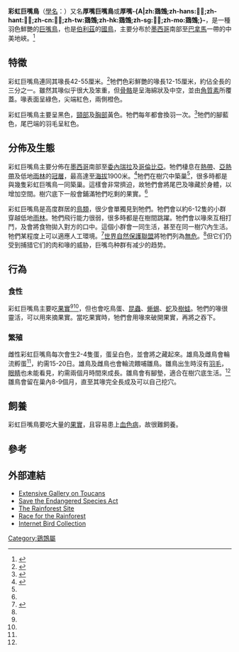 {{Speciesbox
| name = 彩虹巨嘴鳥
| image = Ramphastos sulfuratus -Belize-8.jpg
| image_width = 250px
| image_caption = 野生彩虹巨嘴鳥，攝於[[貝里斯|貝里斯]]
| status = LC
| status_system = iucn3.1
| status_ref = <ref>{{IUCN|id=22682102 |title=''Ramphastos sulfuratus'' |assessors=[[BirdLife_International|BirdLife International]] |assessor-link=BirdLife International |version=2017.3 |year=2016 |accessdate=1 October 2016}} 数据库資料包含說明此物種被編入無危級別的原因</ref>
| genus = Ramphastos
| species = sulfuratus
| authority = [[勒內-普里梅韋勒·萊松|Lesson]], 1830
}}

'''彩虹巨嘴鳥'''（[[學名|學名]]：{{lang|la|''Ramphastos sulfuratus''}}）又名'''厚嘴巨嘴鳥'''或'''厚嘴-{A|zh:鵎鵼;zh-hans:𱉻𱊊;zh-hant:𱉻𱊊;zh-cn:𱉻𱊊;zh-tw:鵎鵼;zh-hk:鵎鵼;zh-sg:𱉻𱊊;zh-mo:鵎鵼;}-'''，是一種羽色鮮艷的[[巨嘴鳥|巨嘴鳥]]，也是[[伯利茲|伯利茲]]的[[國鳥|國鳥]]，主要分布於[[墨西哥|墨西哥]]南部至[[巴拿馬|巴拿馬]]一帶的中美地峽。<ref>{{Cite web|author=Government of Belize|url=http://www.belize.gov.bz/ab_symbols.html|title=About Belize - National Symbols|accessdate=2007-02-08|archive-date=2007-07-27|archive-url=https://archive.is/20070727223744/www.belize.gov.bz/ab_symbols.html|dead-url=no}}</ref>

==特徵==
彩虹巨嘴鳥連同其喙長42-55厘米。<ref name=Skutch1971>{{Cite journal en|author=Skutch, Alexander F.|year=1971|title=Life History of the Keel-billed Toucan|journal=Auk|volume=88|issue=2|pages=381-396|url=http://elibrary.unm.edu/sora/Auk/v088n02/p0381-p0396.pdf|access-date=2009-05-14|archive-url=https://web.archive.org/web/20081016003009/http://elibrary.unm.edu/sora/Auk/v088n02/p0381-p0396.pdf|archive-date=2008-10-16|dead-url=yes}}</ref>牠們色彩鮮艷的喙長12-15厘米，約佔全長的三分之一。雖然其喙似乎很大及笨重，但[[骨骼|骨骼]]是呈海綿狀及中空，並由[[角質素|角質素]]所覆蓋。喙表面呈綠色，尖端紅色，兩側橙色。

彩虹巨嘴鳥主要呈黑色，[[頸部|頸部]]及[[胸部|胸部]]黃色。牠們每年都會換羽一次。<ref name=vantyne1929>{{Cite journal en|author=Van Tyne, Josselyn|year=1929|title=The Life History of the Toucan, ''Ramphastos brevicarinatus''|journal=University of Michigan Museum of Zoology Miscellaneous Publications|volume=19|pages=1-43}}</ref>牠們的腳藍色，尾巴端的羽毛呈紅色。

==分佈及生態==
彩虹巨嘴鳥主要分佈在[[墨西哥|墨西哥]]南部至[[委內瑞拉|委內瑞拉]]及[[哥倫比亞|哥倫比亞]]。牠們棲息在[[熱帶|熱帶]]、[[亞熱帶|亞熱帶]]及低地[[雨林|雨林]]的[[冠層|冠層]]，最高達至[[海拔|海拔]]1900米。<ref name=StreweNavarro2004>{{Cite journal en|author=Strewe, Ralf & Navarro, Cristobal |year=2004 |title=New and noteworthy records of birds from the Sierra Nevada de Santa Marta region, north-eastern Colombia |journal=Bull. B.O.C. |volume=124 |issue=1 |pages=38-51 |url=http://www.alpec.org/Articulo%20BBOC/Strewe%20&%20Navarro%202004%20BBOC%20124%20(1).pdf |deadurl=yes |archiveurl=https://web.archive.org/web/20051231225615/http://www.alpec.org/Articulo%20BBOC/Strewe%20%26%20Navarro%202004%20BBOC%20124%20%281%29.pdf |archivedate=2005-12-31 }}</ref>牠們在樹穴中築巢<ref name=vantyne1929 />，很多時都是與幾隻彩虹巨嘴鳥一同築巢。這樣會非常擠迫，故牠們會將尾巴及喙藏於身體，以增加空間。樹穴底下一般會鋪滿牠們吃剩的果實。<ref name=vantyne1929 />

彩虹巨嘴鳥是高度群居的[[鳥類|鳥類]]，很少會單獨見到牠們。牠們會以約6-12隻的小群穿越低地[[雨林|雨林]]。牠們飛行能力很弱，很多時都是在樹間跳躍。牠們會以喙來互相打鬥，及會將食物拋入對方的口中。這個小群會一同生活，甚至在同一樹穴內生活。牠們某程度上可以適應人工環境。<ref name=Foster2007>{{Cite journal en|author=Foster, Mercedes S.|year=2007|title=The potential of fruiting trees to enhance converted habitats for migrating birds in southern Mexico|journal=Bird Conservation International|volume=17|issue=1|pages=45-61|doi=10.1017/S0959270906000554|url=http://journals.cambridge.org/production/action/cjoGetFulltext?fulltextid=936412|access-date=2009-05-14|archive-date=2020-02-11|archive-url=https://web.archive.org/web/20200211211951/https://www.cambridge.org/core/journals/bird-conservation-international/article/potential-of-fruit-trees-to-enhance-converted-habitats-for-migrating-birds-in-southern-mexico/08D03A569F0FA1CE85F33A733B8C21FD|dead-url=no}}</ref>[[世界自然保護聯盟|世界自然保護聯盟]]將牠們列為[[無危|無危]]。<ref name=IUCN/>但它们仍受到捕猎它们的肉和喙的威胁，巨嘴鸟种群有减少的趋势。

==行為==
===食性===
彩虹巨嘴鳥主要吃[[果實|果實]]<ref name=vantyne1929/><ref name=Foster2007/>，但也會吃鳥蛋、[[昆蟲|昆蟲]]、[[蜥蜴|蜥蜴]]、[[蛇|蛇]]及[[樹蛙|樹蛙]]。牠們的喙很靈活，可以用來摘果實。當吃果實時，牠們會用喙來破開果實，再將之吞下。

===繁殖===
雌性彩虹巨嘴鳥每次會生2-4隻蛋，蛋呈白色，並會將之藏起來。雄鳥及雌鳥會輪流孵蛋<ref name=vantyne1929 />，約需15-20日。雄鳥及雌鳥也會輪流餵哺雛鳥。雛鳥出生時沒有[[羽毛|羽毛]]，[[眼睛|眼睛]]也未能看見，約需兩個月時間來成長。雛鳥會有腳墊，適合在樹穴底生活。<ref name=vantyne1929 />雛鳥會留在巢內8-9個月，直至其喙完全長成及可以自己挖穴。

==飼養==
彩虹巨嘴鳥要吃大量的[[果實|果實]]，且容易患上[[血色病|血色病]]，故很難飼養。

==參考==
{{reflist}}

==外部連結==
{{commons category|Ramphastos sulfuratus}}
* [https://web.archive.org/web/20070411121247/http://www.emeraldforestbirds.com/EmeraldGallery.htm Extensive Gallery on Toucans]
* [https://web.archive.org/web/20060603042927/http://actionnetwork.org/campaign/esa_senate/ Save the Endangered Species Act]
* [https://web.archive.org/web/20081121093234/http://www.therainforestsite.com/cgi-bin/WebObjects/CTDSites/ The Rainforest Site]
* [https://web.archive.org/web/20090429055719/http://rainforest.care2.com/ Race for the Rainforest]
* [http://ibc.hbw.com/ibc/phtml/especie.phtml?idEspecie=3735 Internet Bird Collection]
{{Taxonbar|from=Q47501}}

[[Category:鵎鵼屬|Category:鵎鵼屬]]